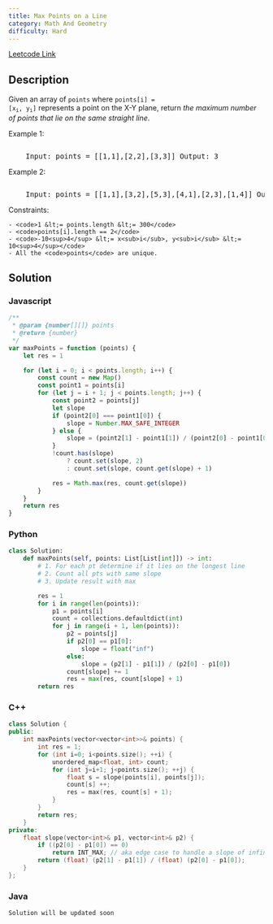 ```yaml
---
title: Max Points on a Line
category: Math And Geometry
difficulty: Hard
---
```


<Callout>

[Leetcode Link](https://leetcode.com/problems/max-points-on-a-line)

</Callout>

## Description

Given an array of <code>points</code> where <code>points[i] = [x<sub>i</sub>, y<sub>i</sub>]</code> represents a point on the X-Y plane, return _the maximum number of points that lie on the same straight line_.

Example 1:

<Image
	alt=""
	src="https://assets.leetcode.com/uploads/2021/02/25/plane1.jpg"
	width={300}
	height={294}
/>
<br />
<pre className="overflow-x-auto">
	Input: points = [[1,1],[2,2],[3,3]] Output: 3
</pre>

Example 2:

<Image
	alt=""
	src="https://assets.leetcode.com/uploads/2021/02/25/plane2.jpg"
	width={300}
	height={294}
/>
<br />
<pre className="overflow-x-auto">
	Input: points = [[1,1],[3,2],[5,3],[4,1],[2,3],[1,4]] Output: 4
</pre>

Constraints:

    - <code>1 &lt;= points.length &lt;= 300</code>
    - <code>points[i].length == 2</code>
    - <code>-10<sup>4</sup> &lt;= x<sub>i</sub>, y<sub>i</sub> &lt;= 10<sup>4</sup></code>
    - All the <code>points</code> are unique.

## Solution

### Javascript

```javascript
/**
 * @param {number[][]} points
 * @return {number}
 */
var maxPoints = function (points) {
	let res = 1

	for (let i = 0; i < points.length; i++) {
		const count = new Map()
		const point1 = points[i]
		for (let j = i + 1; j < points.length; j++) {
			const point2 = points[j]
			let slope
			if (point2[0] === point1[0]) {
				slope = Number.MAX_SAFE_INTEGER
			} else {
				slope = (point2[1] - point1[1]) / (point2[0] - point1[0])
			}
			!count.has(slope)
				? count.set(slope, 2)
				: count.set(slope, count.get(slope) + 1)

			res = Math.max(res, count.get(slope))
		}
	}
	return res
}
```

### Python

```python
class Solution:
    def maxPoints(self, points: List[List[int]]) -> int:
        # 1. For each pt determine if it lies on the longest line
        # 2. Count all pts with same slope
        # 3. Update result with max

        res = 1
        for i in range(len(points)):
            p1 = points[i]
            count = collections.defaultdict(int)
            for j in range(i + 1, len(points)):
                p2 = points[j]
                if p2[0] == p1[0]:
                    slope = float("inf")
                else:
                    slope = (p2[1] - p1[1]) / (p2[0] - p1[0])
                count[slope] += 1
                res = max(res, count[slope] + 1)
        return res

```

### C++

```cpp
class Solution {
public:
    int maxPoints(vector<vector<int>>& points) {
        int res = 1;
        for (int i=0; i<points.size(); ++i) {
            unordered_map<float, int> count;
            for (int j=i+1; j<points.size(); ++j) {
                float s = slope(points[i], points[j]);
                count[s] ++;
                res = max(res, count[s] + 1);
            }
        }
        return res;
    }
private:
    float slope(vector<int>& p1, vector<int>& p2) {
        if ((p2[0] - p1[0]) == 0)
            return INT_MAX; // aka edge case to handle a slope of infinity
        return (float) (p2[1] - p1[1]) / (float) (p2[0] - p1[0]);
    }
};
```

### Java

```java
Solution will be updated soon
```
